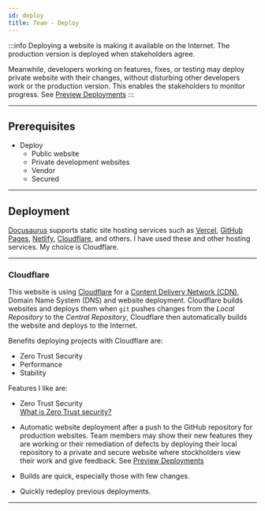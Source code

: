 ```yaml
---
id: deploy
title: Team - Deploy
---
```


:::info
Deploying a website is making it available on the Internet. The production version is deployed when stakeholders agree.

Meanwhile, developers working on features, fixes, or testing may deploy private website with their changes, without disturbing other developers work or the production version. This enables the stakeholders to monitor progress. See [Preview Deployments](glossary#preview-deployments)
:::

---

## Prerequisites

- Deploy
  - Public website
  - Private development websites
  - Vendor
  - Secured

---

## Deployment

[Docusaurus](https://docusaurus.io/docs#features) supports static site hosting services such as [Vercel](https://vercel.com/), [GitHub Pages](https://pages.hub.com/), [Netlify](https://www.netlify.com/), [Cloudflare](https://www.cloudflare.com), and others. I have used these and other hosting services. My choice is Cloudflare.

---

### Cloudflare

This website is using [Cloudflare](https://www.cloudflare.com) for a [Content Delivery Network (CDN)](https://en.wikipedia.org/wiki/Content_delivery_network), Domain Name System (DNS) and website deployment.
Cloudflare builds websites and deploys them when `git` pushes changes from the _Local Repository_ to the _Central Repository_, Cloudflare then automatically builds the website and deploys to the Internet.

Benefits deploying projects with Cloudflare are:

- Zero Trust Security
- Performance
- Stability

Features I like are:

- Zero Trust Security  
  [What is Zero Trust security?](https://www.cloudflare.com/learning/security/glossary/what-is-zero-trust/)

- Automatic website deployment after a push to the GitHub repository for production websites. Team members may show their new features they are working or their remediation of defects by deploying their local repository to a private and secure website where stockholders view their work and give feedback. See [Preview Deployments](glossary#preview-deployments)
- Builds are quick, especially those with few changes.
- Quickly redeploy previous deployments.

---
